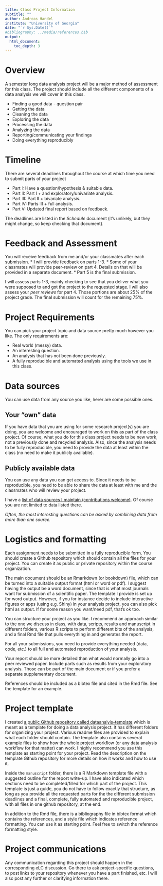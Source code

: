 ---
title: Class Project Information 
subtitle: ""
author: Andreas Handel
institute: "University of Georgia"
date: "`r Sys.Date()`"
#bibliography: ../media/references.bib
output: 
  html_document:
    toc_depth: 3
---

# Overview
A semester long data analysis project will be a major method of assessment for this class. The project should include all the different components of a data analysis we will cover in this class.

* Finding a good data - question pair
* Getting the data
* Cleaning the data
* Exploring the data
* Processing the data
* Analyzing the data
* Reporting/communicating your findings
* Doing everything reproducibly


# Timeline
There are several deadlines throughout the course at which time you need to submit parts of your project

* Part I: Have a question/hypothesis & suitable data. 
* Part II: Part I + and exploratory/univariate analysis. 
* Part III: Part II + bivariate analysis.
* Part IV: Parts III + full analysis.
* Part V: Updated final report based on feedback.

The deadlines are listed in the _Schedule_ document (it's unlikely, but they might change, so keep checking that document).



# Feedback and Assessment
You will receive feedback from me and/or your classmates after each submission. 
* I will provide feedback on parts 1-3. 
* Some of your classmates will provide peer-review on part 4. Details on that will be provided in a separate document.
* Part 5 is the final submission. 

I will assess parts 1-3, mainly checking to see that you deliver what you were supposed to and got the project to the requested stage. I will also assess your _peer reviews_ for part 4. Those portions are about 25% of the project grade. The final submission will count for the remaining 75%. 


# Project Requirements
You can pick your project topic and data source pretty much however you like. The only requirements are:

* Real world (messy) data.
* An interesting question.
* An analysis that has not been done previously.
* A fully reproducible and automated analysis using the tools we use in this class.

# Data sources
You can use data from any source you like, herer are some possible ones.

## Your "own" data
If you have data that you are using for some research project(s) you are doing, you are welcome and encouraged to work on this as part of the class project. Of course, what you do for this class project needs to be new work, not a previously done and recycled analysis. Also, since the analysis needs to be fully reproducible, you need to provide the data at least within the class (no need to make it publicly available).

## Publicly available data
You can use any data you can get access to. Since it needs to be reproducible, you need to be able to share the data at least with me and the classmates who will review your project.

I have a [list of data sources I maintain (contributions welcome)](https://github.com/ahgroup/research-and-teaching-resource-lists/blob/master/Data_Resources.md). Of course you are not limited to data listed there.

_Often, the most interesting questions can be asked by combining data from more than one source._


# Logistics and formatting
Each assignment needs to be submitted in a fully reproducible form. You should create a Github repository which should contain all the files for your project. You can create it as public or private repository within the course organization.

The main document should be an Rmarkdown (or bookdown) file, which can be turned into a suitable output format (html or word or pdf). I suggest having the output be a word document, since that is what most journals want for submission of a scientific paper. The template I provide is set up for word output. However, if you for instance decide to include interactive figures or apps (using e.g. Shiny) in your analysis project, you can also pick html as output. If for some reason you want/need pdf, that's ok too.

You can structure your project as you like. I recommend an approach similar to the one we discuss in class, with data, scripts, results and manuscript in different folders, various R scripts to perform different bits of the analysis, and a final Rmd file that pulls everything in and generates the report.

For all your submissions, you need to provide everything needed (data, code, etc.) to all full and automated reproduction of your analysis.

Your report should be more detailed than what would normally go into a peer reviewed paper. Include parts such as results from your exploratory analysis. Those can be part of the main document or if you prefer a separate supplementary document.

References should be included as a bibtex file and cited in the Rmd file. See the template for an example.

# Project template

I created [a public Github repository called dataanalyis-template](https://github.com/andreashandel/dataanalysis-template) which is meant as a template for doing a data analysis project. It has different folders for organizing your project. Various readme files are provided to explain what each folder should contain. The template also contains several example files to show how the whole project workflow (or any data analysis workflow for that matter) can work. I highly recommend you use this template as starting point for your project. Read the description on the template Github repository for more details on how it works and how to use it.

Inside the `manuscript` folder, there is a R Markdown template file with a suggested outline for the report write-up. I have also indicated which sections need to be completed/filled for which part of the project. This template is just a guide, you do not have to follow exactly that structure, as long as you provide all the requested parts for the the different submission deadlines and a final, complete, fully automated and reproducible project, with all files in one github repository, at the end.

In addition to the Rmd file, there is a bibliography file in bibtex format which contains the references, and a style file which indicates reference formatting. You can use it as starting point. Feel free to switch the reference formatting style.


# Project communications 
Any communication regarding this project should happen in the corresponding eLC discussion. Go there to ask project-specific questions, to post links to your repository whenever you have a part finished, etc. I will also post any further or clarifying information there.

